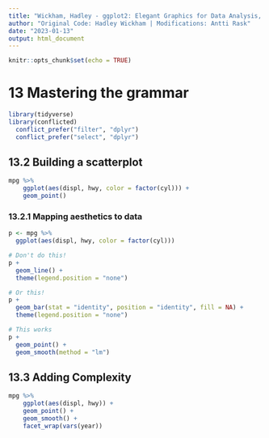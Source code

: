 ```yaml
---
title: "Wickham, Hadley - ggplot2: Elegant Graphics for Data Analysis, Chapter 13 - Mastering the grammar"
author: "Original Code: Hadley Wickham | Modifications: Antti Rask"
date: "2023-01-13"
output: html_document
---
```


```r
knitr::opts_chunk$set(echo = TRUE)
```

# 13 Mastering the grammar

```r
library(tidyverse)
library(conflicted)
  conflict_prefer("filter", "dplyr")
  conflict_prefer("select", "dplyr")
```

## 13.2 Building a scatterplot

```r
mpg %>%
    ggplot(aes(displ, hwy, color = factor(cyl))) +
    geom_point()
```

### 13.2.1 Mapping aesthetics to data

```r
p <- mpg %>%
  ggplot(aes(displ, hwy, color = factor(cyl)))

# Don't do this!
p +
  geom_line() + 
  theme(legend.position = "none")

# Or this!
p +
  geom_bar(stat = "identity", position = "identity", fill = NA) + 
  theme(legend.position = "none")

# This works
p +
  geom_point() + 
  geom_smooth(method = "lm")
```

## 13.3 Adding Complexity

```r
mpg %>%
    ggplot(aes(displ, hwy)) + 
    geom_point() +
    geom_smooth() + 
    facet_wrap(vars(year))
```
